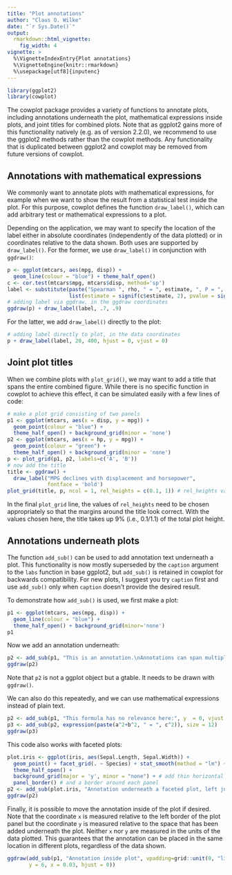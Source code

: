 ```yaml
---
title: "Plot annotations"
author: "Claus O. Wilke"
date: "`r Sys.Date()`"
output:
  rmarkdown::html_vignette:
    fig_width: 4
vignette: >
  %\VignetteIndexEntry{Plot annotations}
  %\VignetteEngine{knitr::rmarkdown}
  %\usepackage[utf8]{inputenc}
---
```

```r
library(ggplot2)
library(cowplot)
```

The cowplot package provides a variety of functions to annotate plots, including annotations underneath the plot, mathematical expressions inside plots, and joint titles for combined plots. Note that as ggplot2 gains more of this functionality natively (e.g. as of version 2.2.0), we recommend to use the ggplot2 methods rather than the cowplot methods. Any functionality that is duplicated between ggplot2 and cowplot may be removed from future versions of cowplot.


## Annotations with mathematical expressions

We commonly want to annotate plots with mathematical expressions, for example when we want to show the result from a statistical test inside the plot. For this purpose, cowplot defines the function `draw_label()`, which can add arbitrary test or mathematical expressions to a plot.

Depending on the application, we may want to specify the location of the label either in absolute coordinates (independently of the data plotted) or in coordinates relative to the data shown. Both uses are supported by `draw_label()`. For the former, we use `draw_label()` in conjunction with `ggdraw()`:
```r
p <- ggplot(mtcars, aes(mpg, disp)) + 
  geom_line(colour = "blue") + theme_half_open()
c <- cor.test(mtcars$mpg, mtcars$disp, method='sp')
label <- substitute(paste("Spearman ", rho, " = ", estimate, ", P = ", pvalue),
                    list(estimate = signif(c$estimate, 2), pvalue = signif(c$p.value, 2)))
# adding label via ggdraw, in the ggdraw coordinates
ggdraw(p) + draw_label(label, .7, .9)
```

For the latter, we add `draw_label()` directly to the plot:
```r
# adding label directly to plot, in the data coordinates
p + draw_label(label, 20, 400, hjust = 0, vjust = 0)
```


## Joint plot titles

When we combine plots with `plot_grid()`, we may want to add a title that spans the entire combined figure. While there is no specific function in cowplot to achieve this effect, it can be simulated easily with a few lines of code:
```r
# make a plot grid consisting of two panels
p1 <- ggplot(mtcars, aes(x = disp, y = mpg)) + 
  geom_point(colour = "blue") + 
  theme_half_open() + background_grid(minor = 'none')
p2 <- ggplot(mtcars, aes(x = hp, y = mpg)) + 
  geom_point(colour = "green") + 
  theme_half_open() + background_grid(minor = 'none')
p <- plot_grid(p1, p2, labels=c('A', 'B'))
# now add the title
title <- ggdraw() + 
  draw_label("MPG declines with displacement and horsepower",
             fontface = 'bold')
plot_grid(title, p, ncol = 1, rel_heights = c(0.1, 1)) # rel_heights values control title margins
```
In the final `plot_grid` line, the values of `rel_heights` need to be chosen appropriately so that the margins around the title look correct. With the values chosen here, the title takes up 9% (i.e., 0.1/1.1) of the total plot height.

## Annotations underneath plots

The function `add_sub()` can be used to add annotation text underneath a plot. This functionality is now mostly superseded by the `caption` argument to the `labs` function in base ggplot2, but `add_sub()` is retained in cowplot for backwards compatibility. For new plots, I suggest you try `caption` first and use `add_sub()` only when `caption` doesn't provide the desired result.

To demonstrate how `add_sub()` is used, we first make a plot: 
```r
p1 <- ggplot(mtcars, aes(mpg, disp)) + 
  geom_line(colour = "blue") + 
  theme_half_open() + background_grid(minor='none')
p1
```

Now we add an annotation underneath:
```r
p2 <- add_sub(p1, "This is an annotation.\nAnnotations can span multiple lines.")
ggdraw(p2)
```

Note that `p2` is not a ggplot object but a gtable. It needs to be drawn with `ggdraw()`.

We can also do this repeatedly, and we can use mathematical expressions instead of plain text.
```r
p2 <- add_sub(p1, "This formula has no relevance here:", y  = 0, vjust = 0)
p3 <- add_sub(p2, expression(paste(a^2+b^2, " = ", c^2)), size = 12)
ggdraw(p3)
```

This code also works with faceted plots:
```r
plot.iris <- ggplot(iris, aes(Sepal.Length, Sepal.Width)) +
  geom_point() + facet_grid(. ~ Species) + stat_smooth(method = "lm") +
  theme_half_open() + 
  background_grid(major = 'y', minor = "none") + # add thin horizontal lines
  panel_border() # and a border around each panel
p2 <- add_sub(plot.iris, "Annotation underneath a faceted plot, left justified.", x = 0, hjust = 0)
ggdraw(p2)
```

Finally, it is possible to move the annotation inside of the plot if desired. Note that the coordinate `x` is measured relative to the left border of the plot panel but the coordinate `y` is measured relative to the space that has been added underneath the plot. Neither `x` nor `y` are measured in the units of the data plotted. This guarantees that the annotation can be placed in the same location in different plots, regardless of the data shown. 
```r
ggdraw(add_sub(p1, "Annotation inside plot", vpadding=grid::unit(0, "lines"),
       y = 6, x = 0.03, hjust = 0))
```

